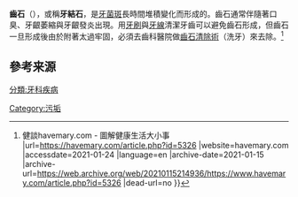 '''齒石'''（{{lang-en|Dental calculus、Tartar}}），或稱'''牙結石'''，是[[牙菌斑|牙菌斑]]長時間堆積變化而形成的。齒石通常伴隨著口臭、牙齦萎縮與牙齦發炎出現。用[[牙刷|牙刷]]與[[牙線|牙線]]清潔牙齒可以避免齒石形成，但齒石一旦形成後由於附著太過牢固，必須去齒科醫院做[[齒石清除術|齒石清除術]]（洗牙）來去除。<ref>{{cite web |title=為什麼會有牙結石？ {{!}} 健談havemary.com - 圖解健康生活大小事 |url=https://havemary.com/article.php?id=5326 |website=havemary.com |accessdate=2021-01-24 |language=en |archive-date=2021-01-15 |archive-url=https://web.archive.org/web/20210115214936/https://www.havemary.com/article.php?id=5326 |dead-url=no }}</ref>

==參考来源==
{{reflist}}
[[分類:牙科疾病|分類:牙科疾病]]
[[Category:污垢|Category:污垢]]
{{med-stub}}